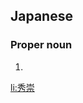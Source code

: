 ==Japanese==
{{ja-kanjitab|ひで|たか}}

===Proper noun===
{{ja-pos|proper|ひでたか}}

# {{given name|male|lang=ja|sort=ひでたか}}

[[li:秀崇]]